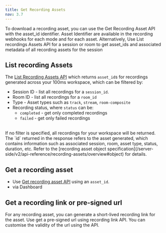 ```yaml
---
title: Get Recording Assets
nav: 3.7
---
```


To download a recording asset, you can use the Get Recording Asset API with the asset_id identifier. Asset Identifier are available in the recording webhooks for each mode and for each asset.
Alternatively, Use List recordings Assets API for a session or room to get asset_ids and associated metadata of all recording assets for the session


## List recording Assets

The [List Recording Assets API](/server-side/v2/api-reference/recording-assets/list-all-assets) which returns `asset_id`s for recordings generated across your 100ms workspace, which can be filtered by:

- Session ID - list all recordings for a `session_id`. 
- Room ID - list all recordings for a `room_id`
- Type - Asset types such as `track`, `stream`, `room-composite`
- Recording status, where `status` can be:
	- `completed` - get only completed recordings
	- `failed` - get only failed recordings
<br/>
If no filter is specified, all recordings for your workspace will be returned. The `id` returned in the response refers to the asset generated, which contains information such as associated session, room, asset type, status, duration, etc. Refer to the [recording asset object specification](/server-side/v2/api-reference/recording-assets/overview#object) for details.


## Get a recording asset

- Use [Get recording asset API](/server-side/v2/api-reference/recording-assets/get-asset) using an `asset_id`.
- via Dashboard

## Get a recording link or pre-signed url 
For any recording asset, you can generate a short-lived recording link for the asset. Use get a pre-signed url using recording link API. You can customise the validity of the url using the API.
